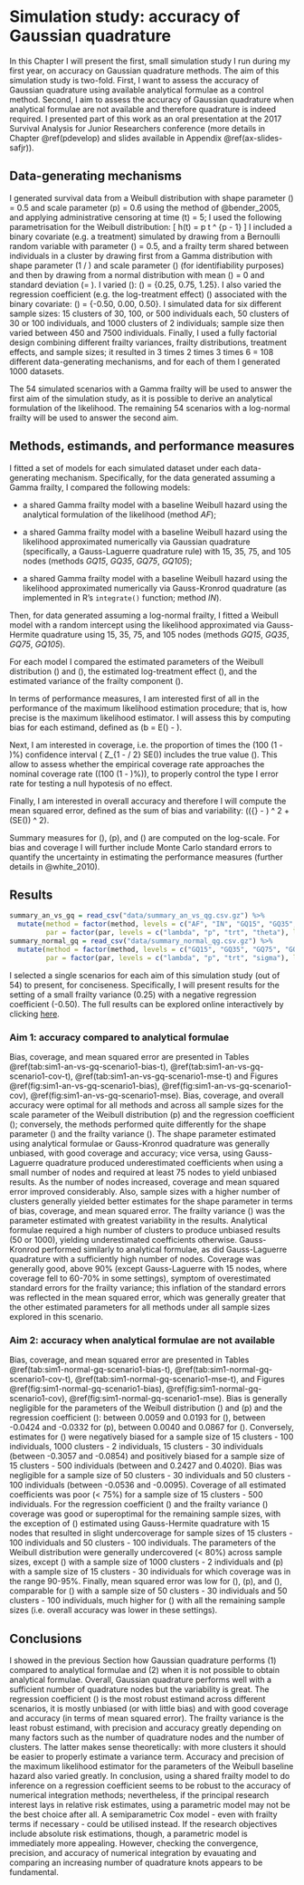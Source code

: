 # Simulation study: accuracy of Gaussian quadrature {#simst1}
\chaptermark{Accuracy of Gaussian quadrature}

In this Chapter I will present the first, small simulation study I run during my first year, on accuracy on Gaussian quadrature methods. The aim of this simulation study is two-fold. First, I want to assess the accuracy of Gaussian quadrature using available analytical formulae as a control method. Second, I aim to assess the accuracy of Gaussian quadrature when analytical formulae are not available and therefore quadrature is indeed required. I presented part of this work as an oral presentation at the 2017 Survival Analysis for Junior Researchers conference (more details in Chapter \@ref(pdevelop) and slides available in Appendix \@ref(ax-slides-safjr)).

## Data-generating mechanisms {#simst1-dgms}

I generated survival data from a Weibull distribution with shape parameter \(\lambda\) = 0.5 and scale parameter \(p\) = 0.6 using the method of @bender_2005, and applying administrative censoring at time \(t\) = 5; I used the following parametrisation for the Weibull distribution:
\[
h(t) = \lambda p t ^ {p - 1}
\]
I included a binary covariate (e.g. a treatment) simulated by drawing from a Bernoulli random variable with parameter \(\pi\) = 0.5, and a frailty term shared between individuals in a cluster by drawing first from a Gamma distribution with shape parameter \(1 / \theta\) and scale parameter \(\theta\) (for identifiability purposes) and then by drawing from a normal distribution with mean \(\mu\) = 0 and standard deviation \(\sigma = \sqrt{\theta}\). I varied \(\theta\): \(\theta\) = {0.25, 0.75, 1.25}. I also varied the regression coefficient (e.g. the log-treatment effect) \(\beta\) associated with the binary covariate: \(\beta\) = {-0.50, 0.00, 0.50}. I simulated data for six different sample sizes: 15 clusters of 30, 100, or 500 individuals each, 50 clusters of 30 or 100 individuals, and 1000 clusters of 2 individuals; sample size then varied between 450 and 7500 individuals. Finally, I used a fully factorial design combining different frailty variances, frailty distributions, treatment effects, and sample sizes; it resulted in 3 times 2 times 3 times 6 = 108 different data-generating mechanisms, and for each of them I generated 1000 datasets.

The 54 simulated scenarios with a Gamma frailty will be used to answer the first aim of the simulation study, as it is possible to derive an analytical formulation of the likelihood. The remaining 54 scenarios with a log-normal frailty will be used to answer the second aim.

## Methods, estimands, and performance measures {#simst2-methods-est-pm}

I fitted a set of models for each simulated dataset under each data-generating mechanism. Specifically, for the data generated assuming a Gamma frailty, I compared the following models:

* a shared Gamma frailty model with a baseline Weibull hazard using the analytical formulation of the likelihood (method _AF_);

* a shared Gamma frailty model with a baseline Weibull hazard using the likelihood approximated numerically via Gaussian quadrature (specifically, a Gauss-Laguerre quadrature rule) with 15, 35, 75, and 105 nodes (methods _GQ15_, _GQ35_, _GQ75_, _GQ105_);

* a shared Gamma frailty model with a baseline Weibull hazard using the likelihood approximated numerically via Gauss-Kronrod quadrature (as implemented in R's `integrate()` function; method _IN_).

Then, for data generated assuming a log-normal frailty, I fitted a Weibull model with a random intercept using the likelihood approximated via Gauss-Hermite quadrature using 15, 35, 75, and 105 nodes (methods _GQ15_, _GQ35_, _GQ75_, _GQ105_).

For each model I compared the estimated parameters of the Weibull distribution \(\hat{\lambda}\) and \(\hat{p}\), the estimated log-treatment effect \(\hat{\beta}\), and the estimated variance of the frailty component \(\hat{\theta}\).

In terms of performance measures, I am interested first of all in the performance of the maximum likelihood estimation procedure; that is, how precise is the maximum likelihood estimator. I will assess this by computing bias for each estimand, defined as \(b = E(\hat{\beta}) - \beta\).

Next, I am interested in coverage, i.e. the proportion of times the \(100 \times (1 - \alpha)\%\) confidence interval \(\hat{\beta} \pm Z_{1 - \alpha / 2} \times SE(\hat{\beta})\) includes the true value \(\beta\). This allow to assess whether the empirical coverage rate approaches the nominal coverage rate (\(100 \times (1 - \alpha)\%\)), to properly control the type I error rate for testing a null hypotesis of no effect.

Finally, I am interested in overall accuracy and therefore I will compute the mean squared error, defined as the sum of bias and variability: \((\bar{\hat{\beta}} - \beta) ^ 2 + (SE(\hat{\beta})) ^ 2\).

Summary measures for \(\lambda\), \(p\), and \(\theta\) are computed on the log-scale. For bias and coverage I will further include Monte Carlo standard errors to quantify the uncertainty in estimating the performance measures (further details in @white_2010).

## Results {#simst1-res}

```r
summary_an_vs_gq = read_csv("data/summary_an_vs_qg.csv.gz") %>%
  mutate(method = factor(method, levels = c("AF", "IN", "GQ15", "GQ35", "GQ75", "GQ105")),
         par = factor(par, levels = c("lambda", "p", "trt", "theta"), labels = c("Lambda", "P", "Beta", "Theta")))
summary_normal_gq = read_csv("data/summary_normal_qg.csv.gz") %>%
  mutate(method = factor(method, levels = c("GQ15", "GQ35", "GQ75", "GQ105")),
         par = factor(par, levels = c("lambda", "p", "trt", "sigma"), labels = c("Lambda", "P", "Beta", "Sigma")))
```

I selected a single scenarios for each aim of this simulation study (out of 54) to present, for conciseness. Specifically, I will present results for the setting of a small frailty variance (0.25) with a negative regression coefficient (-0.50). The full results can be explored online interactively by clicking [here](https://ag475.shinyapps.io/PRR-SiReX/).

### Aim 1: accuracy compared to analytical formulae

Bias, coverage, and mean squared error are presented in Tables \@ref(tab:sim1-an-vs-gq-scenario1-bias-t), \@ref(tab:sim1-an-vs-gq-scenario1-cov-t), \@ref(tab:sim1-an-vs-gq-scenario1-mse-t) and Figures \@ref(fig:sim1-an-vs-gq-scenario1-bias), \@ref(fig:sim1-an-vs-gq-scenario1-cov), \@ref(fig:sim1-an-vs-gq-scenario1-mse). Bias, coverage, and overall accuracy were optimal for all methods and across all sample sizes for the scale parameter of the Weibull distribution \(p\) and the regression coefficient \(\beta\); conversely, the methods performed quite differently for the shape parameter \(\lambda\) and the frailty variance \(\theta\). The shape parameter estimated using analytical formulae or Gauss-Kronrod quadrature was generally unbiased, with good coverage and accuracy; vice versa, using Gauss-Laguerre quadrature produced underestimated coefficients when using a small number of nodes and required at least 75 nodes to yield unbiased results. As the number of nodes increased, coverage and mean squared error improved considerably. Also, sample sizes with a higher number of clusters generally yielded better estimates for the shape parameter in terms of bias, coverage, and mean squared error. The frailty variance \(\theta\) was the parameter estimated with greatest variability in the results. Analytical formulae required a high number of clusters to produce unbiased results (50 or 1000), yielding underestimated coefficients otherwise. Gauss-Kronrod performed similarly to analytical formulae, as did Gauss-Laguerre quadrature with a sufficiently high number of nodes. Coverage was generally good, above 90\% (except Gauss-Laguerre with 15 nodes, where coverage fell to 60-70\% in some settings), symptom of overestimated standard errors for the frailty variance; this inflation of the standard errors was reflected in the mean squared error, which was generally greater that the other estimated parameters for all methods under all sample sizes explored in this scenario.

### Aim 2: accuracy when analytical formulae are not available

Bias, coverage, and mean squared error are presented in Tables \@ref(tab:sim1-normal-gq-scenario1-bias-t), \@ref(tab:sim1-normal-gq-scenario1-cov-t), \@ref(tab:sim1-normal-gq-scenario1-mse-t), and Figures \@ref(fig:sim1-normal-gq-scenario1-bias), \@ref(fig:sim1-normal-gq-scenario1-cov), \@ref(fig:sim1-normal-gq-scenario1-mse). Bias is generally negligible for the parameters of the Weibull distribution \(\lambda\) and \(p\) and the regression coefficient \(\beta\): between 0.0059 and 0.0193 for \(\lambda\), between -0.0424 and -0.0332 for \(p\), between 0.0040 and 0.0867 for \(\beta\). Conversely, estimates for \(\sigma\) were negatively biased for a sample size of 15 clusters - 100 individuals, 1000 clusters - 2 individuals, 15 clusters - 30 individuals (between -0.3057 and -0.0854) and positively biased for a sample size of 15 clusters - 500 individuals (between and 0.2427 and 0.4020). Bias was negligible for a sample size of 50 clusters - 30 individuals and 50 clusters - 100 individuals (between -0.0536 and -0.0095). Coverage of all estimated coefficients was poor (< 75\%) for a sample size of 15 clusters - 500 individuals. For the regression coefficient \(\beta\) and the frailty variance \(\sigma\) coverage was good or superoptimal for the remaining sample sizes, with the exception of \(\sigma\) estimated using Gauss-Hermite quadrature with 15 nodes that resulted in slight undercoverage for sample sizes of 15 clusters - 100 individuals and 50 clusters - 100 individuals. The parameters of the Weibull distribution were generally undercovered (< 80\%) across sample sizes, except \(\lambda\) with a sample size of 1000 clusters - 2 individuals and \(p\) with a sample size of 15 clusters - 30 individuals for which coverage was in the range 90-95\%. Finally, mean squared error was low for \(\lambda\), \(p\), and \(\beta\), comparable for \(\sigma\) with a sample size of 50 clusters - 30 individuals and 50 clusters - 100 individuals, much higher for \(\sigma\) with all the remaining sample sizes (i.e. overall accuracy was lower in these settings).

## Conclusions {#simst1-conclusions}

I showed in the previous Section how Gaussian quadrature performs (1) compared to analytical formulae and (2) when it is not possible to obtain analytical formulae. Overall, Gaussian quadrature performs well with a sufficient number of quadrature nodes but the variability is great. The regression coefficient \(\beta\) is the most robust estimand across different scenarios, it is mostly unbiased (or with little bias) and with good coverage and accuracy (in terms of mean squared error). The frailty variance is the least robust estimand, with precision and accuracy greatly depending on many factors such as the number of quadrature nodes and the number of clusters. The latter makes sense theoretically: with more clusters it should be easier to properly estimate a variance term. Accuracy and precision of the maximum likelihood estimator for the parameters of the Weibull baseline hazard also varied greatly. In conclusion, using a shared frailty model to do inference on a regression coefficient seems to be robust to the accuracy of numerical integration methods; nevertheless, if the principal research interest lays in relative risk estimates, using a parametric model may not be the best choice after all. A semiparametric Cox model - even with frailty terms if necessary - could be utilised instead. If the research objectives include absolute risk estimations, though, a parametric model is immediately more appealing. However, checking the convergence, precision, and accuracy of numerical integration by evauating and comparing an increasing number of quadrature knots appears to be fundamental.
